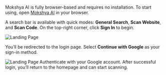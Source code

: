 Mokshya AI is fully browser-based and requires no installation. To start using, open [Mokshya AI](https://mokshya.ai/) in your browser.  

A search bar is available with quick modes: **General Search**, **Scan Website**, and **Scan Code**. On the top-right corner, click **Sign In** to begin.  

![Landing Page](../assets/landing-page.png)  

You’ll be redirected to the login page. Select **Continue with Google** as your sign-in method.  

![Landing Page](../assets/login-page.png) 
Authenticate with your Google account. After successful login, you’ll return to the homepage and can start scanning.  
